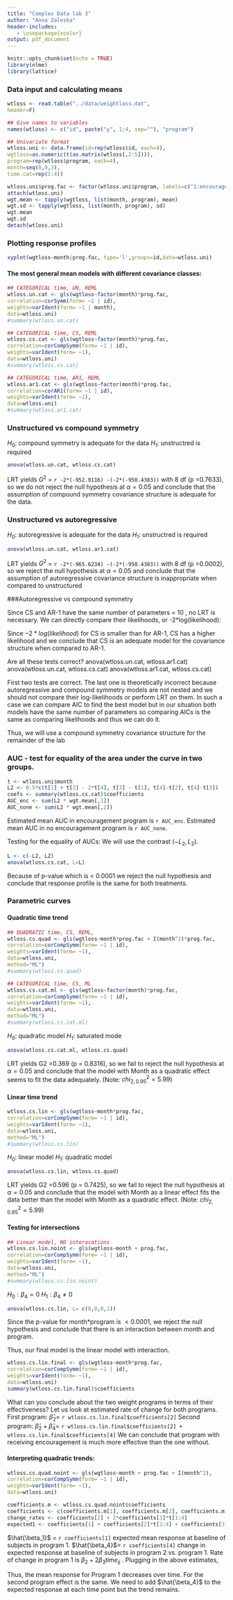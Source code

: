 ```yaml
---
title: "Complex Data lab 3"
author: "Anna Zaleska"
header-includes:
   - \usepackage{xcolor}
output: pdf_document
---
```


```r
knitr::opts_chunk$set(echo = TRUE)
library(nlme)
library(lattice)
```

### Data input and calculating means
```r
wtloss <- read.table("../data/weightloss.dat",
header=F)

## Give names to variables
names(wtloss) <- c("id", paste("y", 1:4, sep=""), "program")

## Univariate format
wtloss.uni <- data.frame(id=rep(wtloss$id, each=4),
wgtloss=as.numeric(t(as.matrix(wtloss[,2:5]))),
program=rep(wtloss$program, each=4),
month=seq(0,9,3),
time.cat=rep(1:4))

wtloss.uni$prog.fac <- factor(wtloss.uni$program, labels=c("1:encourage", "2:none"))
attach(wtloss.uni)
wgt.mean <- tapply(wgtloss, list(month, program), mean)
wgt.sd <- tapply(wgtloss, list(month, program), sd)
wgt.mean
wgt.sd
detach(wtloss.uni)
```


### Plotting response profiles
```r
xyplot(wgtloss~month|prog.fac, type='l',groups=id,data=wtloss.uni)
```

#### The most general mean models with different covariance classes:

```r

## CATEGORICAL time, UN, REML
wtloss.un.cat <- gls(wgtloss~factor(month)*prog.fac,
correlation=corSymm(form= ~1 | id),
weights=varIdent(form= ~1 | month),
data=wtloss.uni)
#summary(wtloss.un.cat)

## CATEGORICAL time, CS, REML
wtloss.cs.cat <- gls(wgtloss~factor(month)*prog.fac,
correlation=corCompSymm(form= ~1 | id),
weights=varIdent(form= ~1),
data=wtloss.uni)
#summary(wtloss.cs.cat)

## CATEGORICAL time, AR1, REML
wtloss.ar1.cat <- gls(wgtloss~factor(month)*prog.fac,
correlation=corAR1(form= ~1 | id),
weights=varIdent(form= ~1),
data=wtloss.uni)
#summary(wtloss.ar1.cat)
```

### Unstructured vs compound symmetry
$H_0:$ compound symmetry is adequate for the data \newline
$H_1:$ unstructred is required
```r
anova(wtloss.un.cat, wtloss.cs.cat)
```




\begin{center}
  \begin{tabular}{ l  c c }
  \multicolumn{3}{c}{CS vs. UN} \\
    \hline \hline
     & -2 REML & Number of \\ 
    Structure & Log-Likelihood & Cov. Parameters \\ \hline
    Compound Symmetry & `r -2*(-952.9116)` & 10 \\
    Unstructured & `r -2*(-950.4383)` &  18 \\
    Difference & `r -2*(-952.9116) -(-2*(-950.4383)) ` & 8 \\
    \hline
  \end{tabular}
\end{center}

LRT yields $G^2$ =  `r -2*(-952.9116) -(-2*(-950.4383)) ` with 8 df (p =0.7633), so we do not reject the null hypothesis
at $\alpha = 0.05$ and conclude that the assumption of compound symmetry
covariance structure is adequate for the data.



### Unstructured vs autoregressive
$H_0:$ autoregressive is adequate for the data \newline
$H_1:$ unstructred is required

```r
anova(wtloss.un.cat, wtloss.ar1.cat)
```

\begin{center}
  \begin{tabular}{ l  c c }
  \multicolumn{3}{c}{AR-1 vs. UN} \\
    \hline \hline
     & -2 REML & Number of \\ 
    Structure & Log-Likelihood & Cov. Parameters \\ \hline
    Autoregressive & `r -2*(-965.6234)` & 10 \\
    Unstructured & `r -2*(-950.4383)` &  18 \\
    Difference & `r -2*(-965.6234) -(-2*(-950.4383)) ` & 8 \\
    \hline
  \end{tabular}
\end{center}

LRT yields $G^2$ =  `r -2*(-965.6234) -(-2*(-950.4383)) ` with 8 df (p =0.0002), so we  reject the null hypothesis at $\alpha = 0.05$ and conclude  that the assumption of autoregressive covariance structure is inappropriate  when compared to unstructured


###Autoregressive vs compound symmetry

Since CS and AR-1 have the same number of parameters = 10 , no LRT is necessary.  We can directly compare their likelihoods, or -2*log(likelihood):
\begin{itemize}
\item $-2*log(likelihood)$ for CS = `r -2*(-952.9116)`
\item $-2*log(likelihood)$ for AR-1 = `r -2*(-965.6234) `
\end{itemize}
Since $-2*log(likelihood)$ for CS is smaller  than for AR-1, CS has a higher likelihood
and we conclude that CS is an  adequate model for the covariance
structure when compared to AR-1.

\textbf{The most adequate covariance structure is compound symmetry model.}

Are all these tests correct? \newline
anova(wtloss.un.cat, wtloss.ar1.cat) \newline
anova(wtloss.un.cat, wtloss.cs.cat) \newline
anova(wtloss.ar1.cat, wtloss.cs.cat) \newline

First two tests are correct. The last one is theoretically incorrect because autoregressive and compound symmetry models are not nested and we should not compare their log-likelihoods or perform LRT on them. In such a case we can compare AIC to find the best model but in our situation both models have the same number of parameters so comparing AICs is the same as comparing likelihoods and thus we can do it.


\begin{center}
  \begin{tabular}{ l  c c c }
    \hline \hline
     & -2 REML & Number of  &\\ 
    Structure & Log-Likelihood & Cov. Parameters  & AIC\\ \hline
    Compoud Symmetry &`r -2*(-952.9116)`& 10 & 1925.823 \\
    Autoregressive & `r -2*(-965.6234)` & 10 & 1951.247\\
    Unstructured & `r -2*(-950.4383)` &  18 & 1936.877 \\

    \hline
  \end{tabular}
\end{center}

Thus, we will use a compound symmetry covariance structure for the remainder of the lab

\newpage

### AUC - test for equality of the area under the curve in two groups.

```r
t <- wtloss.uni$month
L2 <- 0.5*c(t[1] + t[2] - 2*t[4], t[3] - t[1], t[4]-t[2], t[4]-t[3])
coefs <- summary(wtloss.cs.cat)$coefficients
AUC_enc <- sum(L2 * wgt.mean[,1])
AUC_none <- sum(L2 * wgt.mean[,2])
```

Estimated mean AUC in encouragement program is `r AUC_enc`. \newline
Estimated mean AUC in no encouragement program is `r AUC_none`. \newline

Testing for the equality of AUCs:\newline
We will use the contrast $(-L_2,L_2)$.

```r
L <- c(-L2, L2)
anova(wtloss.cs.cat, L=L)
```

Because of p-value which is < 0.0001 we reject the null hypothesis and conclude that response profile is the same for both treatments.

\newpage

### Parametric curves 
#### Quadratic time trend

```r
## QUADRATIC time, CS, REML,
wtloss.cs.quad <- gls(wgtloss~month*prog.fac + I(month^2)*prog.fac,
correlation=corCompSymm(form= ~1 | id),
weights=varIdent(form= ~1),
data=wtloss.uni,
method="ML")
#summary(wtloss.cs.quad)

## CATEGORICAL time, CS, ML
wtloss.cs.cat.ml <- gls(wgtloss~factor(month)*prog.fac,
correlation=corCompSymm(form= ~1 | id),
weights=varIdent(form= ~1),
data=wtloss.uni,
method="ML")
#summary(wtloss.cs.cat.ml)
```

$H_0:$ quadratic model \newline
$H_1:$  saturated mode

```r
anova(wtloss.cs.cat.ml, wtloss.cs.quad)
```

\begin{center}
  \begin{tabular}{ l  c c }
  \multicolumn{3}{c}{Testing the Quadratic trend} \\
    \hline \hline
     & -2 Log & Number of \\ 
    Structure & Likelihood & Cov. Parameters \\ \hline
    Quadratic model & `r -2*(-967.85)` & 8 \\
    Saturated model & `r -2*(-967.6657)` &  10 \\
    Difference & `r -2*(-967.85) -(-2*(-967.6657)) ` & 2 \\
    \hline
  \end{tabular}
\end{center}

LRT yields G2 =0.369 (p = 0.8316), so we fail to reject the null hypothesis at
$\alpha = 0.05$ and conclude that the model with Month as a quadratic effect
seems to fit the data adequately. (Note: $chi_{2,0.95}^2 = 5.99$)

#### Linear time trend

```r
wtloss.cs.lin <- gls(wgtloss~month*prog.fac,
correlation=corCompSymm(form= ~1 | id),
weights=varIdent(form= ~1),
data=wtloss.uni,
method="ML")
#summary(wtloss.cs.lin)
```



$H_0:$ linear model \newline
$H_1:$ quadratic model



```r
anova(wtloss.cs.lin, wtloss.cs.quad)
```

\begin{center}
  \begin{tabular}{ l  c c }
  \multicolumn{3}{c}{Linear vs. Quadratic} \\
    \hline \hline
     & -2 Log & Number of \\ 
    Structure & Likelihood & Cov. Parameters \\ \hline
    Linear model & `r -2*(-968.1477)` & 6 \\
    Quadratic model & `r -2*(-967.85)` & 8 \\
    Difference & `r -2*(-968.1477) -(-2*(-967.85)) ` & 2 \\
    \hline
  \end{tabular}
\end{center}

LRT yields G2 =0.596 (p = 0.7425), so we fail to reject the null hypothesis at
$\alpha = 0.05$ and conclude that the model with Month as a linear effect
fits the data better than the model with Month as a quadratic effect. (Note: $chi_{2,0.95}^2 = 5.99$)






#### Testing for intersections 

```r
## Linear model, NO interacations
wtloss.cs.lin.noint <- gls(wgtloss~month + prog.fac,
correlation=corCompSymm(form= ~1 | id),
weights=varIdent(form= ~1),
data=wtloss.uni,
method="ML")
#summary(wtloss.cs.lin.noint)
```

$H_0: \beta_4 = 0$ \newline
$H_1:  \beta_4 \neq 0$

```r
anova(wtloss.cs.lin, L= c(0,0,0,1))
```

Since the p-value for month*program is $<0.0001$, we reject the null hypothesis and
conclude that there is an interaction between month and program. \newline

Thus, our final model is the linear model with interaction. \newline

```r
wtloss.cs.lin.final <- gls(wgtloss~month*prog.fac,
correlation=corCompSymm(form= ~1 | id),
weights=varIdent(form= ~1),
data=wtloss.uni)
summary(wtloss.cs.lin.final)$coefficients
```

What can you conclude about the two weight programs in terms of their
effectiveness? \newline
Let us look at estimated rate of change for both programs. \newline
First program:  $\hat\beta_2 =$ `r wtloss.cs.lin.final$coefficients[2]` \newline
Second program:  $\hat\beta_2 + \hat\beta_4 =$ `r wtloss.cs.lin.final$coefficients[2] + wtloss.cs.lin.final$coefficients[4]` \newline
We can conclude that program with receiving encouragement is much more effective than the one without.

\newpage

#### Interpreting quadratic trends:
```r
wtloss.cs.quad.noint <- gls(wgtloss~month + prog.fac + I(month^2),
correlation=corCompSymm(form= ~1 | id),
weights=varIdent(form= ~1),
data=wtloss.uni)

coefficients.m <- wtloss.cs.quad.noint$coefficients
coefficients <- c(coefficients.m[1], coefficients.m[2], coefficients.m[4], coefficients.m[3])
change_rates <- coefficients[2] + 2*coefficients[3]*t[1:4] 
expected1 <- coefficients[1] + coefficients[2]*t[1:4] + coefficients[3]*t[1:4]*t[1:4]
```
$\hat{\beta_1}$ = `r coefficients[1]` expected mean response at baseline of subjects in program 1. \newline
$\hat{\beta_4}$= `r coefficients[4]` change in expected response at baseline of subjects in program 2 vs.
program 1.\newline
Rate of change in program 1 is $\beta_2 + 2\beta_3 time_{ij}$ . \newline
Plugging in the above estimates,

\begin{center}
  \begin{tabular}{ l  c c }
  \multicolumn{3}{c}{Program 1} \\
    \hline \hline
     & Rate of & Expected \\ 
    time & Change & Response \\ \hline
    0 & `r change_rates[1]` & `r expected1[1]` \\
    1 & `r change_rates[2]` & `r expected1[2]` \\
    2 & `r change_rates[3]` & `r expected1[3]` \\
    3 & `r change_rates[4]` & `r expected1[4]` \\
    \hline
  \end{tabular}
\end{center}


Thus, the mean response for Program 1 decreases over time. For the second program effect is the same. We need to add $\hat{\beta_4}$ to the expected response at each time point but the trend remains.


